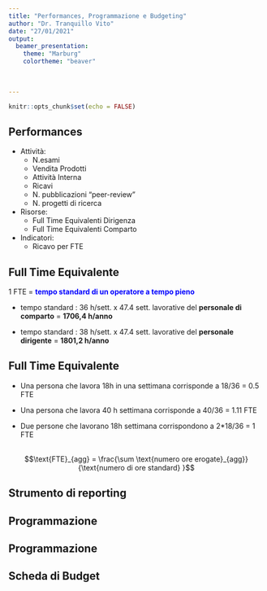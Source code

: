 ```yaml
---
title: "Performances, Programmazione e Budgeting"
author: "Dr. Tranquillo Vito"
date: "27/01/2021"
output: 
  beamer_presentation:
    theme: "Marburg"
    colortheme: "beaver"
   
     
    
---
```


```r
knitr::opts_chunk$set(echo = FALSE)
```

## Performances

- Attività:
     * N.esami
     * Vendita Prodotti
     * Attività Interna
     * Ricavi
     * N. pubblicazioni "peer-review"
     * N. progetti di ricerca
 
- Risorse:
     * Full Time Equivalenti Dirigenza
     * Full Time Equivalenti Comparto
     
- Indicatori:
     * Ricavo per FTE


## Full Time Equivalente

\begin{center}
FTE è un indicatore utilizzato per confrontare e aiutare a comprendere i carichi di lavoro e la frammentazione di tali carichi,  tra processi, team, reparti, flussi di valore e aziende. Ciò è particolarmente importante negli ambienti in cui i dipendenti lavorano su più processi, sono condivisi tra più team,  lavorano part-time.
\end{center}
 
1 FTE = <span style="color:blue">**tempo standard di un operatore a tempo pieno**</span>
 

- tempo standard : 36 h/sett. x 47.4 sett. lavorative del **personale di comparto** = **1706,4 h/anno**

- tempo standard : 38 h/sett. x 47.4 sett. lavorative del **personale dirigente** = **1801,2 h/anno**

## Full Time Equivalente

- Una persona che lavora 18h in una settimana corrisponde a  18/36 = 0.5 FTE
<br>

- Una persona che lavora 40 h settimana corrisponde a 40/36 = 1.11 FTE
<br>

- Due persone che lavorano 18h settimana corrispondono a 2*18/36 = 1 FTE
<br>
<br>

$$\text{FTE}_{agg} = \frac{\sum \text{numero ore erogate}_{agg}}{\text{numero di ore standard} }$$






## Strumento di reporting 

\begin{center}
https://izslerapp.shinyapps.io/coges/
\end{center}


\begin{center}
\includegraphics[scale=0.2]{IP.png}
\end{center}


## Programmazione

\begin{center}
\includegraphics[scale=0.28]{Progr.png}
\end{center}

## Programmazione

\begin{center}
\includegraphics[scale=0.20]{pr2.png}
\end{center}

## Scheda di Budget


